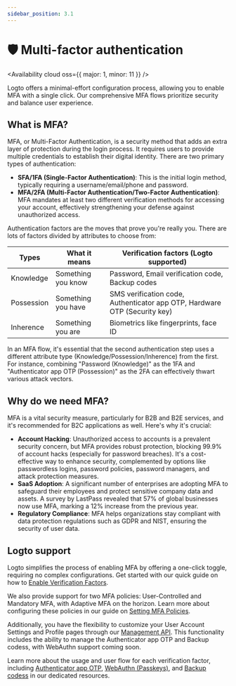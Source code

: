 ```yaml
---
sidebar_position: 3.1
---
```



<head>
  <link rel="canonical" href="https://docs.logto.io/end-user-flows/mfa/" />
</head>

# 🛡️ Multi-factor authentication

<Availability cloud oss={{ major: 1, minor: 11 }} />

Logto offers a minimal-effort configuration process, allowing you to enable MFA with a single click. Our comprehensive MFA flows prioritize security and balance user experience.

## What is MFA?

MFA, or Multi-Factor Authentication, is a security method that adds an extra layer of protection during the login process. It requires users to provide multiple credentials to establish their digital identity. There are two primary types of authentication:

- **SFA/1FA (Single-Factor Authentication)**: This is the initial login method, typically requiring a username/email/phone and password.
- **MFA/2FA (Multi-Factor Authentication/Two-Factor Authentication)**: MFA mandates at least two different verification methods for accessing your account, effectively strengthening your defense against unauthorized access.

Authentication factors are the moves that prove you're really you. There are lots of factors divided by attributes to choose from:

| Types      | What it means      | Verification factors (Logto supported)                                    |
| ---------- | ------------------ | ------------------------------------------------------------------------- |
| Knowledge  | Something you know | Password, Email verification code, Backup codes                           |
| Possession | Something you have | SMS verification code, Authenticator app OTP, Hardware OTP (Security key) |
| Inherence  | Something you are  | Biometrics like fingerprints, face ID                                     |

In an MFA flow, it's essential that the second authentication step uses a different attribute type (Knowledge/Possession/Inherence) from the first. For instance, combining "Password (Knowledge)" as the 1FA and "Authenticator app OTP (Possession)" as the 2FA can effectively thwart various attack vectors.

## Why do we need MFA?

MFA is a vital security measure, particularly for B2B and B2E services, and it's recommended for B2C applications as well. Here's why it's crucial:

- **Account Hacking**: Unauthorized access to accounts is a prevalent security concern, but MFA provides robust protection, blocking 99.9% of account hacks (especially for password breaches). It's a cost-effective way to enhance security, complemented by options like passwordless logins, password policies, password managers, and attack protection measures.
- **SaaS Adoption**: A significant number of enterprises are adopting MFA to safeguard their employees and protect sensitive company data and assets. A survey by LastPass revealed that 57% of global businesses now use MFA, marking a 12% increase from the previous year.
- **Regulatory Compliance**: MFA helps organizations stay compliant with data protection regulations such as GDPR and NIST, ensuring the security of user data.

## Logto support

Logto simplifies the process of enabling MFA by offering a one-click toggle, requiring no complex configurations. Get started with our quick guide on how to [Enable Verification Factors](./configure-mfa).

We also provide support for two MFA policies: User-Controlled and Mandatory MFA, with Adaptive MFA on the horizon. Learn more about configuring these policies in our guide on [Setting MFA Policies](./configure-mfa).

Additionally, you have the flexibility to customize your User Account Settings and Profile pages through our [Management API](/docs/recipes/interact-with-management-api/). This functionality includes the ability to manage the Authenticator app OTP and Backup codess, with WebAuthn support coming soon.

Learn more about the usage and user flow for each verification factor, including [Authenticator app OTP](./authenticator-app-otp), [WebAuthn (Passkeys)](./webauthn), and [Backup codess](./backup-codes) in our dedicated resources.
